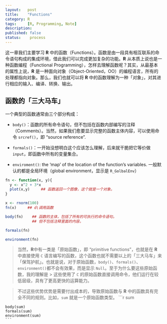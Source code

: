```yaml
---
layout:   post
title:    "Functions"
category: R
tags:     [R, Programming, Note]
description: 
published: false
status:    process
---
```


这一章我们主要学习 **R** 中的函数（Functions）。函数是由一段具有相互联系的命令语句构成的集成环境，借此我们可以完成更加复杂的功能。**R** 从本质上说也是一种函数编程（Functional Programming），怎样去理解函数呢？其实，从最基本的属性上说，**R** 是一种面向对象（Object-Oriented，OO）的编程语言，所有的处理都指向对象。那么，我们也就可以将 **R** 中的函数理解为一种「对象」，对其进行相应的输入、编译、转换、输出。

## 函数的「三大马车」

一个典型的函数通常由三个部分构成：

- `body()`：函数的所有命令语句，但不包括在函数内部编写的注释（Comments）。当然，如果我们愈要显示完整的函数主体内容，可以使用命令 `srcref()`，即 “source reference".

- `formals()`：一开始没想明白这个应该怎么理解，后来就干脆把它等价做 `input`，即函数中所有的变量集合。

- `enviroment()`: the 'map' of the location of the function's variables. 一般默认的都是全局环境（global environment，显示是 `R_GolbalEnv`）

```r
fn <- function(x, y){
  y <- x^2 + 3*x
  plot(x,y)     ## 函数返回一个图像，这个就是一个对象。
}

x <- rnorm(100)
fn(x)     ## d\调用函数

body(fn)    ## 函数的主体，包括了所有的可执行的命令语句。
            ## 但不包括注释里面的内容。

formals(fn)

environment(fn)
```
> 当然，**R**中有一类是「原始函数」，即 "primitive functions"，也就是在 **R** 中直接使用 `C` 语言编写的函数，这个函数也就不需要以上的「三大马车」来「保驾护航」。也就是说，对于原始函数，`body()`、`formals()`、`environment()`都不会有效果，而是显示 `Null`。至于为什么要这些原始函数，我的理解是
 > > 这些使用了 `C` 的原始函数直接调用命令，他们运行在较低层级，具有了更高更快的运算能力。
 
> 不过这些优势优势是需要付出成本的，导致原始函数与 **R** 中的函数具有完全不同的规则。比如，`sum` 就是一个原始函数类型。
    ```r
    sum
    
    body(sum)
    formals(sum)
    environment(sum)
    ```
